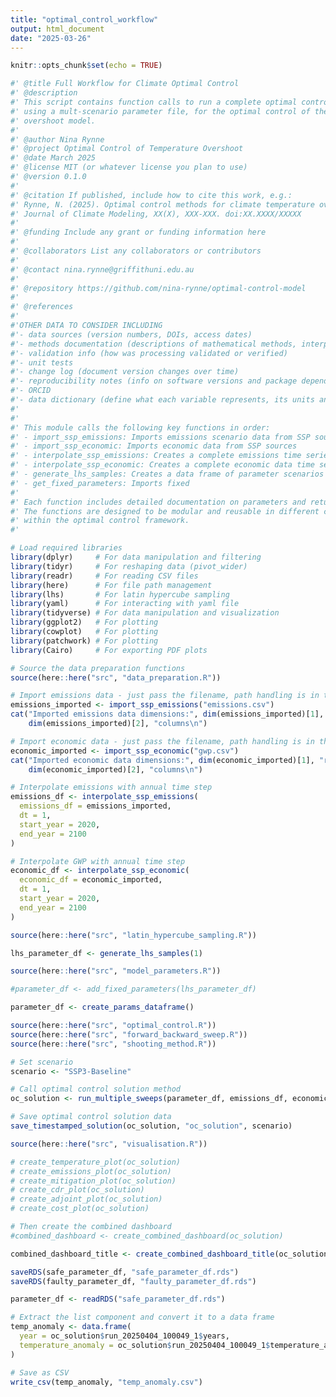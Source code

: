 ```yaml
---
title: "optimal_control_workflow"
output: html_document
date: "2025-03-26"
---
```


```r
knitr::opts_chunk$set(echo = TRUE)

#' @title Full Workflow for Climate Optimal Control
#' @description
#' This script contains function calls to run a complete optimal control solver,
#' using a mult-scenario parameter file, for the optimal control of the temperature 
#' overshoot model.
#'
#' @author Nina Rynne
#' @project Optimal Control of Temperature Overshoot
#' @date March 2025
#' @license MIT (or whatever license you plan to use)
#' @version 0.1.0
#'
#' @citation If published, include how to cite this work, e.g.:
#' Rynne, N. (2025). Optimal control methods for climate temperature overshoot.
#' Journal of Climate Modeling, XX(X), XXX-XXX. doi:XX.XXXX/XXXXX
#'
#' @funding Include any grant or funding information here
#'
#' @collaborators List any collaborators or contributors
#'
#' @contact nina.rynne@griffithuni.edu.au
#'
#' @repository https://github.com/nina-rynne/optimal-control-model
#' 
#' @references
#' 
#'OTHER DATA TO CONSIDER INCLUDING
#'- data sources (version numbers, DOIs, access dates)
#'- methods documentation (descriptions of mathematical methods, interpolation techniques or assumptions)
#'- validation info (how was processing validated or verified)
#'- unit tests
#'- change log (document version changes over time)
#'- reproducibility notes (info on software versions and package dependencies)
#'- ORCID
#'- data dictionary (define what each variable represents, its units and valid ranges)
#'
#'
#' This module calls the following key functions in order:
#' - import_ssp_emissions: Imports emissions scenario data from SSP sources
#' - import_ssp_economic: Imports economic data from SSP sources
#' - interpolate_ssp_emissions: Creates a complete emissions time series with interpolated values
#' - interpolate_ssp_economic: Creates a complete economic data time series with interpolated values
#' - generate_lhs_samples: Creates a data frame of parameter scenarios using latin hypercube sampling
#' - get_fixed_parameters: Imports fixed
#' 
#' Each function includes detailed documentation on parameters and returns.
#' The functions are designed to be modular and reusable in different contexts
#' within the optimal control framework.
#'
```

```r

# Load required libraries
library(dplyr)     # For data manipulation and filtering
library(tidyr)     # For reshaping data (pivot_wider)
library(readr)     # For reading CSV files
library(here)      # For file path management
library(lhs)       # For latin hypercube sampling
library(yaml)      # For interacting with yaml file
library(tidyverse) # For data manipulation and visualization
library(ggplot2)   # For plotting
library(cowplot)   # For plotting
library(patchwork) # For plotting
library(Cairo)     # For exporting PDF plots


```

```r

# Source the data preparation functions
source(here::here("src", "data_preparation.R"))

# Import emissions data - just pass the filename, path handling is in the import function
emissions_imported <- import_ssp_emissions("emissions.csv")
cat("Imported emissions data dimensions:", dim(emissions_imported)[1], "rows,", 
    dim(emissions_imported)[2], "columns\n")

# Import economic data - just pass the filename, path handling is in the import function
economic_imported <- import_ssp_economic("gwp.csv")
cat("Imported economic data dimensions:", dim(economic_imported)[1], "rows,", 
    dim(economic_imported)[2], "columns\n")

# Interpolate emissions with annual time step
emissions_df <- interpolate_ssp_emissions(
  emissions_df = emissions_imported,
  dt = 1,
  start_year = 2020,
  end_year = 2100
)

# Interpolate GWP with annual time step
economic_df <- interpolate_ssp_economic(
  economic_df = economic_imported,
  dt = 1,
  start_year = 2020,
  end_year = 2100
)

```

```r

source(here::here("src", "latin_hypercube_sampling.R"))

lhs_parameter_df <- generate_lhs_samples(1)


```

```r

source(here::here("src", "model_parameters.R"))

#parameter_df <- add_fixed_parameters(lhs_parameter_df)

parameter_df <- create_params_dataframe()


```

```r

source(here::here("src", "optimal_control.R"))
source(here::here("src", "forward_backward_sweep.R"))
source(here::here("src", "shooting_method.R"))

# Set scenario
scenario <- "SSP3-Baseline"

# Call optimal control solution method
oc_solution <- run_multiple_sweeps(parameter_df, emissions_df, economic_df, scenario)

# Save optimal control solution data
save_timestamped_solution(oc_solution, "oc_solution", scenario)


```

```r

source(here::here("src", "visualisation.R"))

# create_temperature_plot(oc_solution)
# create_emissions_plot(oc_solution)
# create_mitigation_plot(oc_solution)
# create_cdr_plot(oc_solution)
# create_adjoint_plot(oc_solution)
# create_cost_plot(oc_solution)

# Then create the combined dashboard
#combined_dashboard <- create_combined_dashboard(oc_solution)

combined_dashboard_title <- create_combined_dashboard_title(oc_solution)


```

```r

saveRDS(safe_parameter_df, "safe_parameter_df.rds")
saveRDS(faulty_parameter_df, "faulty_parameter_df.rds")

parameter_df <- readRDS("safe_parameter_df.rds")

```

```r

# Extract the list component and convert it to a data frame
temp_anomaly <- data.frame(
  year = oc_solution$run_20250404_100049_1$years,
  temperature_anomaly = oc_solution$run_20250404_100049_1$temperature_anomaly
)

# Save as CSV
write_csv(temp_anomaly, "temp_anomaly.csv")


```


